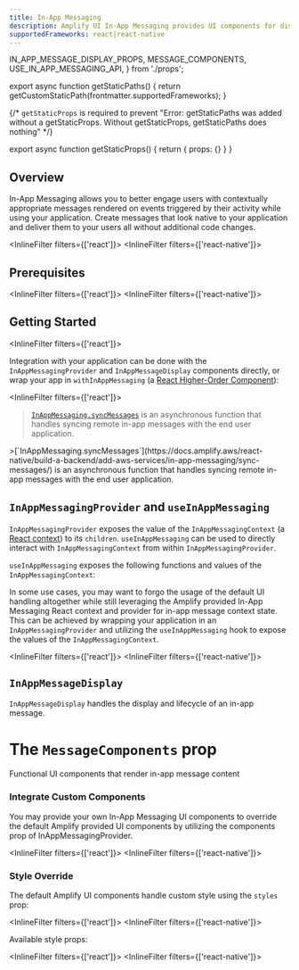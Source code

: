 ```yaml
---
title: In-App Messaging
description: Amplify UI In-App Messaging provides UI components for displaying in-app messages.
supportedFrameworks: react|react-native
---
```




  IN_APP_MESSAGE_DISPLAY_PROPS, 
  MESSAGE_COMPONENTS, 
  USE_IN_APP_MESSAGING_API, 
} from './props';

export async function getStaticPaths() {
  return getCustomStaticPath(frontmatter.supportedFrameworks);
}

{/*  `getStaticProps` is required to prevent "Error: getStaticPaths was added without a getStaticProps. Without getStaticProps, getStaticPaths does nothing" */}

export async function getStaticProps() {
  return { props: {} }
}

## Overview

In-App Messaging allows you to better engage users with contextually appropriate messages rendered on events triggered by their activity while using your application. Create messages that look native to your application and deliver them to your users all without additional code changes.

<InlineFilter filters={['react']}>
  <MigrationGuideCallout framework="react" />
  <OverviewReact />
</InlineFilter>
<InlineFilter filters={['react-native']}>
  <MigrationGuideCallout framework="react-native" />
  <OverviewReactNative />
</InlineFilter>

## Prerequisites

<InlineFilter filters={['react']}>
  <PreReqReact />
</InlineFilter>
<InlineFilter filters={['react-native']}>
  <PreReqReactNative />
</InlineFilter>

## Getting Started

<InlineFilter filters={['react']}>
  <AppDirectoryAlert />
</InlineFilter>

Integration with your application can be done with the `InAppMessagingProvider` and `InAppMessageDisplay` components directly, 
or wrap your app in `withInAppMessaging` (a [React Higher-Order Component](https://legacy.reactjs.org/docs/higher-order-components.html)):

<InlineFilter filters={['react']}>
  <ExampleReact />
  >[`InAppMessaging.syncMessages`](https://docs.amplify.aws/react/build-a-backend/add-aws-services/in-app-messaging/sync-messages/) is an asynchronous function that handles syncing remote in-app messages with the end user application.
</InlineFilter>
<InlineFilter filters={['react-native']}>
  <ExampleReactNative />
  >[`InAppMessaging.syncMessages`](https://docs.amplify.aws/react-native/build-a-backend/add-aws-services/in-app-messaging/sync-messages/) is an asynchronous function that handles syncing remote in-app messages with the end user application.
</InlineFilter>

## `InAppMessagingProvider` and `useInAppMessaging`

`InAppMessagingProvider` exposes the value of the `InAppMessagingContext` (a [React context](https://legacy.reactjs.org/docs/context.html)) 
to its `children`. `useInAppMessaging` can be used to directly interact with `InAppMessagingContext` from within `InAppMessagingProvider`.

`useInAppMessaging` exposes the following functions and values of the `InAppMessagingContext`:

<ReactPropsTable props={USE_IN_APP_MESSAGING_API} />

In some use cases, you may want to forgo the usage of the default UI handling altogether while still leveraging the Amplify provided In-App Messaging React context and provider for in-app message context state. This can be achieved by wrapping your application in an `InAppMessagingProvider` and utilizing the `useInAppMessaging` hook to expose the values of the `InAppMessagingContext`.

<InlineFilter filters={['react']}>
  <ExampleUsageReact />
</InlineFilter>
<InlineFilter filters={['react-native']}>
  <ExampleUsageReactNative />
</InlineFilter>

## `InAppMessageDisplay`

`InAppMessageDisplay` handles the display and lifecycle of an in-app message.

<ReactPropsTable props={IN_APP_MESSAGE_DISPLAY_PROPS} />

# The `MessageComponents` prop

Functional UI components that render in-app message content

<ReactPropsTable props={MESSAGE_COMPONENTS} />

### Integrate Custom Components

You may provide your own In-App Messaging UI components to override the default Amplify provided UI components by utilizing the components prop of InAppMessagingProvider.

<InlineFilter filters={['react']}>
  <ExampleCustomReact />
</InlineFilter>
<InlineFilter filters={['react-native']}>
  <ExampleCustomReactNative />
</InlineFilter>

### Style Override

The default Amplify UI components handle custom style using the `styles` prop:

<InlineFilter filters={['react']}>
  <ExampleStyleReact />
</InlineFilter>
<InlineFilter filters={['react-native']}>
  <ExampleStyleReactNative />
</InlineFilter>

Available style props:

<InlineFilter filters={['react']}>
  <PropsReact />
</InlineFilter>
<InlineFilter filters={['react-native']}>
  <PropsReactNative />
</InlineFilter>
